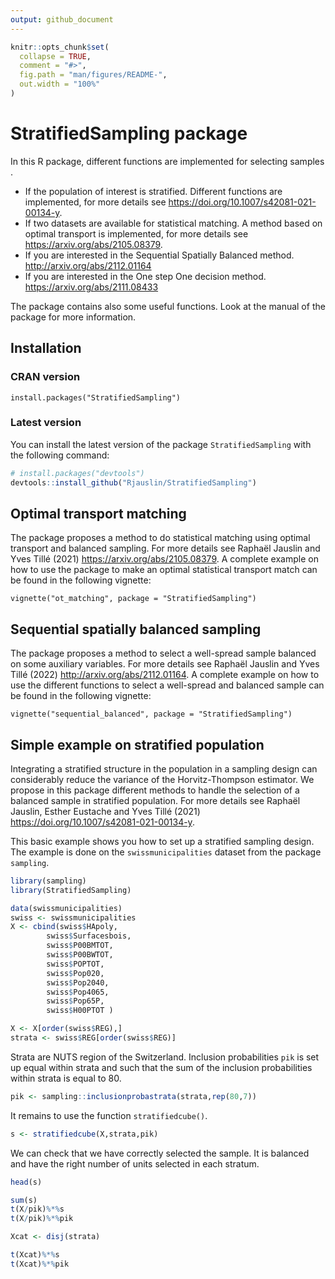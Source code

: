 ```yaml
---
output: github_document
---
```


<!-- README.md is generated from README.Rmd. Please edit that file -->

```r
knitr::opts_chunk$set(
  collapse = TRUE,
  comment = "#>",
  fig.path = "man/figures/README-",
  out.width = "100%"
)
```
# StratifiedSampling package

In this R package, different functions are implemented for selecting samples . 

* If the population of interest is stratified. Different functions are implemented, for more details see <https://doi.org/10.1007/s42081-021-00134-y>.
* If two datasets are available for statistical matching. A method based on optimal transport is implemented, for more details see <https://arxiv.org/abs/2105.08379>.
* If you are interested in the Sequential Spatially Balanced method. <http://arxiv.org/abs/2112.01164>
* If you are interested in the One step One decision method. <https://arxiv.org/abs/2111.08433>

The package contains also some useful functions. Look at the manual of the package for more information. 

## Installation

### CRAN version

```
install.packages("StratifiedSampling")
```

### Latest version 

You can install the latest version of the package `StratifiedSampling` with the following command:

``` r
# install.packages("devtools")
devtools::install_github("Rjauslin/StratifiedSampling")
```

## Optimal transport matching

The package proposes a method to do statistical matching using optimal transport and balanced sampling. For more details see Raphaël Jauslin and Yves Tillé (2021) <https://arxiv.org/abs/2105.08379>. A complete example on how to use the package to make an optimal statistical transport match can be found in the following vignette:

```
vignette("ot_matching", package = "StratifiedSampling")
```

## Sequential spatially balanced sampling

The package proposes a method to select a well-spread sample balanced on some auxiliary variables. For more details see Raphaël Jauslin and Yves Tillé (2022) <http://arxiv.org/abs/2112.01164>. A complete example on how to use the different functions to select a well-spread and balanced sample can be found in the following vignette:
```
vignette("sequential_balanced", package = "StratifiedSampling")
```


## Simple example on stratified population

Integrating a stratified structure in the population in a sampling design can considerably reduce the variance of the Horvitz-Thompson estimator. We propose in this package different methods to handle the selection of a balanced sample in stratified population. For more details see Raphaël Jauslin, Esther Eustache and Yves Tillé (2021) <https://doi.org/10.1007/s42081-021-00134-y>.



This basic example shows you how to set up a stratified sampling design. The example is done on the `swissmunicipalities` dataset from the package `sampling`.

```r
library(sampling)
library(StratifiedSampling)

data(swissmunicipalities)
swiss <- swissmunicipalities
X <- cbind(swiss$HApoly,
        swiss$Surfacesbois,
        swiss$P00BMTOT,
        swiss$P00BWTOT,
        swiss$POPTOT,
        swiss$Pop020,
        swiss$Pop2040,
        swiss$Pop4065,
        swiss$Pop65P,
        swiss$H00PTOT )

X <- X[order(swiss$REG),]
strata <- swiss$REG[order(swiss$REG)]
```

Strata are NUTS region of the Switzerland. Inclusion probabilities `pik` is set up equal within strata and such that the sum of the inclusion probabilities within strata is equal to 80.

```r
pik <- sampling::inclusionprobastrata(strata,rep(80,7))
```


It remains to use the function `stratifiedcube()`.

```r
s <- stratifiedcube(X,strata,pik)
```



We can check that we have correctly selected the sample. It is balanced and have the right number of units selected in each stratum.

```r
head(s)

sum(s)
t(X/pik)%*%s
t(X/pik)%*%pik

Xcat <- disj(strata)

t(Xcat)%*%s
t(Xcat)%*%pik

```

